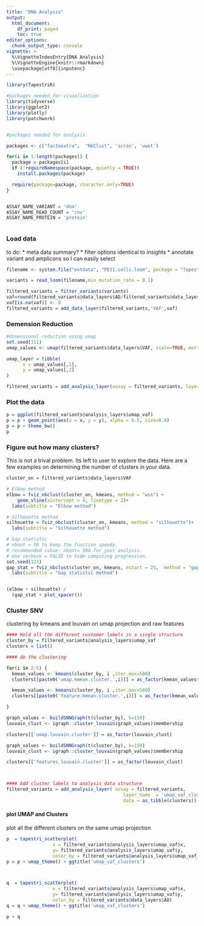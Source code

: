 ```yaml
---
title: "DNA Analysis"
output:
  html_document:
    df_print: paged
    toc: true
editor_options: 
  chunk_output_type: console
vignette: >
  %\VignetteIndexEntry{DNA Analysis}
  %\VignetteEngine{knitr::rmarkdown}
  \usepackage[utf8]{inputenc}
---
```



```r

library(TapestriR)

#packages needed for visualization 
library(tidyverse)
library(ggplot2)
library(plotly)
library(patchwork)


#packages needed for analysis

packages <- c("factoextra",  "NbClust", 'scran', 'uwot')

for(i in 1:length(packages)) {
  package = packages[i]
  if (!requireNamespace(package, quietly = TRUE))
    install.packages(package)

  require(package=package, character.only=TRUE)
}


ASSAY_NAME_VARIANT = 'dna'
ASSAY_NAME_READ_COUNT = 'cnv'
ASSAY_NAME_PROTEIN = 'protein'



```

### Load data

to do:
* meta data summary? 
* filter options identical to insights
* annotate variant and amplicons so I can easily select

```r

filename <- system.file("extdata", "PE11.cells.loom", package = "TapestriR")

variants = read_loom(filename,min_mutation_rate = 0.1)

filtered_variants = filter_variants(variants)
vaf=round(filtered_variants@data_layers$AD/filtered_variants@data_layers$DP, 3)
vaf[is.na(vaf)] <- 0
filtered_variants = add_data_layer(filtered_variants,'VAF',vaf)

```


### Demension Reduction

```r

#dimensional reduction using umap
set.seed(111)
umap_values <- umap(filtered_variants$data_layers$VAF, scale=TRUE, metric="manhattan", init="laplacian", pca=20) 

umap_layer = tibble(    
      x = umap_values[,1],
      y = umap_values[,2]
)

filtered_variants = add_analysis_layer(assay = filtered_variants, layer_name = 'umap_vaf',data = umap_layer)


```

### Plot the data

```r

p = ggplot(filtered_variants@analysis_layers$umap_vaf)
p = p + geom_point(aes(x = x, y = y), alpha = 0.5, size=0.8)
p = p + theme_bw()
p

```


### Figure out how many clusters?

This is not a trival problem. Its left to user to explore the data. Here are a few examples on determining the number of clusters in your data. 

```r

cluster_on = filtered_variants$data_layers$VAF

# Elbow method
elbow = fviz_nbclust(cluster_on, kmeans, method = "wss") +
    geom_vline(xintercept = 4, linetype = 2)+
  labs(subtitle = "Elbow method")

# Silhouette method
silhouette = fviz_nbclust(cluster_on, kmeans, method = "silhouette")+
  labs(subtitle = "Silhouette method")

# Gap statistic
# nboot = 50 to keep the function speedy. 
# recommended value: nboot= 500 for your analysis.
# Use verbose = FALSE to hide computing progression.
set.seed(123)
gap_stat = fviz_nbclust(cluster_on, kmeans, nstart = 25,  method = "gap_stat", nboot = 5)+
  labs(subtitle = "Gap statistic method")


(elbow + silhouette) / 
  (gap_stat + plot_spacer())

```


### Cluster SNV

clustering by kmeans and louvain on umap projection and raw features

```r
  

#### Hold all the different customer labels in a single structure
cluster_by = filtered_variants@analysis_layers$umap_vaf
clusters = list()

#### do the clustering

for(i in 2:5) {
  kmean_values <- kmeans(cluster_by, i ,iter.max=500)
  clusters[[paste0('umap.kmean.cluster.',i)]] = as_factor(kmean_values$cluster)

  kmean_values <- kmeans(cluster_by, i ,iter.max=500)
  clusters[[paste0('feature.kmean.cluster.',i)]] = as_factor(kmean_values$cluster)

}

graph_values <- buildSNNGraph(t(cluster_by), k=150)
louvain_clust <- igraph::cluster_louvain(graph_values)$membership

clusters[['umap.louvain.cluster']] = as_factor(louvain_clust)

graph_values <- buildSNNGraph(t(cluster_by), k=150)
louvain_clust <- igraph::cluster_louvain(graph_values)$membership

clusters[['features.louvain.cluster']] = as_factor(louvain_clust)



#### Add cluster labels to analysis data structure
filtered_variants = add_analysis_layer( assay = filtered_variants,
                                           layer_name  = 'umap_vaf_clusters',
                                           data = as_tibble(clusters))


```

#### plot UMAP and Clusters

plot all the different clusters on the same umap projection

```r

p  = tapestri_scatterplot(
                 x = filtered_variants@analysis_layers$umap_vaf$x, 
                 y= filtered_variants@analysis_layers$umap_vaf$y, 
                 color_by = filtered_variants@analysis_layers$umap_vaf_clusters$umap.kmean.cluster.2)
p = p + umap_theme() + ggtitle('umap_vaf_clusters')



q  = tapestri_scatterplot(
                 x = filtered_variants@analysis_layers$umap_vaf$x, 
                 y= filtered_variants@analysis_layers$umap_vaf$y, 
                 color_by = filtered_variants@data_layers$AD)
q = q + umap_theme() + ggtitle('umap_vaf_clusters')

p + q

```
